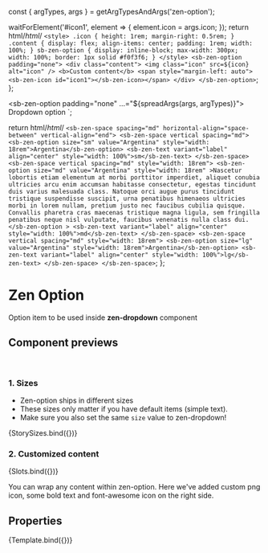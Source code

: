 

const { argTypes, args } = getArgTypesAndArgs('zen-option');

<Meta title="Forms/Dropdown/Dropdown option" component="zen-option" argTypes={argTypes} />

  waitForElement('#icon1', element => {
    element.icon = args.icon;
  });
  return html/*html*/ `
    <style>
      .icon {
        height: 1rem;
        margin-right: 0.5rem;
      }
      .content {
        display: flex;
        align-items: center;
        padding: 1rem;
        width: 100%;
      }
      sb-zen-option {
        display: inline-block;
        max-width: 300px;
        width: 100%;
        border: 1px solid #f0f3f6;
      }
    </style>
    <sb-zen-option padding="none">
      <div class="content">
        <img class="icon" src=${icon} alt="icon" />
        <b>Custom content</b>
        <span style="margin-left: auto"><sb-zen-icon id="icon1"></sb-zen-icon></span>
      </div>
    </sb-zen-option>
  `;
};

  <sb-zen-option padding="none" ...="${spreadArgs(args, argTypes)}"> Dropdown option </sb-zen-option>
`;

  return html/*html*/ `
    <sb-zen-space spacing="md" horizontal-align="space-between" vertical-align="end">
      <sb-zen-space vertical spacing="md">
        <sb-zen-option size="sm" value="Argentina" style="width: 18rem">Argentina</sb-zen-option>
        <sb-zen-text variant="label" align="center" style="width: 100%">sm</sb-zen-text>
      </sb-zen-space>
      <sb-zen-space vertical spacing="md" style="width: 18rem">
        <sb-zen-option size="md" value="Argentina" style="width: 18rem"
          >Nascetur lobortis etiam elementum at morbi porttitor imperdiet, aliquet conubia ultricies arcu enim accumsan
          habitasse consectetur, egestas tincidunt duis varius malesuada class. Natoque orci augue purus tincidunt
          tristique suspendisse suscipit, urna penatibus himenaeos ultricies morbi in lorem nullam, pretium justo nec
          faucibus cubilia quisque. Convallis pharetra cras maecenas tristique magna ligula, sem fringilla penatibus
          neque nisl vulputate, faucibus venenatis nulla class dui.</sb-zen-option
        >
        <sb-zen-text variant="label" align="center" style="width: 100%">md</sb-zen-text>
      </sb-zen-space>
      <sb-zen-space vertical spacing="md" style="width: 18rem">
        <sb-zen-option size="lg" value="Argentina" style="width: 18rem">Argentina</sb-zen-option>
        <sb-zen-text variant="label" align="center" style="width: 100%">lg</sb-zen-text>
      </sb-zen-space>
    </sb-zen-space>
  `;
};

# Zen Option

Option item to be used inside **zen-dropdown** component

## Component previews

<br />

### 1. Sizes

- Zen-option ships in different sizes
- These sizes only matter if you have default items (simple text).
- Make sure you also set the same `size` value to zen-dropdown!

<Canvas>
  <Story name="StorySizes">{StorySizes.bind({})}</Story>
</Canvas>

### 2. Customized content

<Canvas>
  <Story
    name="slots"
    args={{
      ...getDefaultArgs(argTypes),
      icon: faCheck,
    }}
  >
    {Slots.bind({})}
  </Story>
</Canvas>

You can wrap any content within zen-option. Here we've added custom png icon, some bold text and font-awesome icon on the right side.

## Properties

<Canvas>
  <Story
    name="default"
    args={{
      ...args,
    }}
  >
    {Template.bind({})}
  </Story>
</Canvas>

<ArgsTable story="default" />
